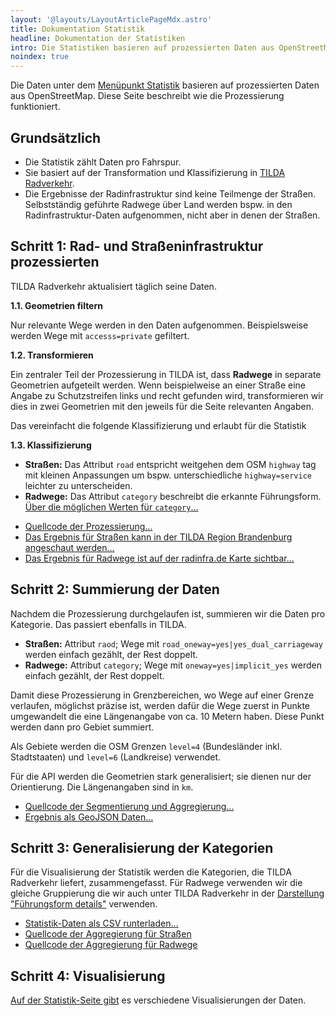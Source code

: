 ```yaml
---
layout: '@layouts/LayoutArticlePageMdx.astro'
title: Dokumentation Statistik
headline: Dokumentation der Statistiken
intro: Die Statistiken basieren auf prozessierten Daten aus OpenStreetMap.
noindex: true
---
```



Die Daten unter dem [Menüpunkt Statistik](/statistik) basieren auf prozessierten Daten aus OpenStreetMap. Diese Seite beschreibt wie die Prozessierung funktioniert.

## Grundsätzlich

- Die Statistik zählt Daten pro Fahrspur.
- Sie basiert auf der Transformation und Klassifizierung in [TILDA Radverkehr](https://tilda-geo.de/regionen/radinfra).
- Die Ergebnisse der Radinfrastruktur sind keine Teilmenge der Straßen. Selbstständig geführte Radwege über Land werden bspw. in den Radinfrastruktur-Daten aufgenommen, nicht aber in denen der Straßen.

## Schritt 1: Rad- und Straßeninfrastruktur prozessierten

TILDA Radverkehr aktualisiert täglich seine Daten.

**1.1. Geometrien filtern**

Nur relevante Wege werden in den Daten aufgenommen. Beispielsweise werden Wege mit `accesss=private` gefiltert.

**1.2. Transformieren**

Ein zentraler Teil der Prozessierung in TILDA ist, dass **Radwege** in separate Geometrien aufgeteilt werden. Wenn beispielweise an einer Straße eine Angabe zu Schutzstreifen links und recht gefunden wird, transformieren wir dies in zwei Geometrien mit den jeweils für die Seite relevanten Angaben.

Das vereinfacht die folgende Klassifizierung und erlaubt für die Statistik

**1.3. Klassifizierung**

- **Straßen:** Das Attribut `road` entspricht weitgehen dem OSM `highway` tag mit kleinen Anpassungen um bspw. unterschiedliche `highway=service` leichter zu unterscheiden.
- **Radwege:** Das Attribut `category` beschreibt die erkannte Führungsform. [Über die möglichen Werten für `category`…](/dokumentation/fuehrungsform)

<ProseSection highlight>

* [Quellcode der Prozessierung…](https://github.com/FixMyBerlin/atlas-app/blob/develop/processing/topics/roads_bikelanes/roads_bikelanes.lua)
* [Das Ergebnis für Straßen kann in der TILDA Region Brandenburg angeschaut werden…](https://tilda-geo.de/regionen/bb-kampagne?map=10.8/52.391/13.007&config=bv3m8i.5me1ac.36q&v=2)
* [Das Ergebnis für Radwege ist auf der radinfra.de Karte sichtbar…](https://tilda-geo.de/regionen/radinfra?map=10.8/52.391/13.007&config=v92cax.1utl.3dc&v=2)

</ProseSection>

## Schritt 2: Summierung der Daten

Nachdem die Prozessierung durchgelaufen ist, summieren wir die Daten pro Kategorie. Das passiert ebenfalls in TILDA.
- **Straßen:** Attribut `raod`; Wege mit `road_oneway=yes|yes_dual_carriageway` werden einfach gezählt, der Rest doppelt.
- **Radwege:** Attribut `category`; Wege mit `oneway=yes|implicit_yes` werden einfach gezählt, der Rest doppelt.

Damit diese Prozessierung in Grenzbereichen, wo Wege auf einer Grenze verlaufen, möglichst präzise ist, werden dafür die Wege zuerst in Punkte umgewandelt die eine Längenangabe von ca. 10 Metern haben.
Diese Punkt werden dann pro Gebiet summiert.

Als Gebiete werden die OSM Grenzen `level=4` (Bundesländer inkl. Stadtstaaten) und `level=6` (Landkreise) verwendet.

Für die API werden die Geometrien stark generalisiert; sie dienen nur der Orientierung. Die Längenangaben sind in `km`.

<ProseSection highlight>

* [Quellcode der Segmentierung und Aggregierung…](https://github.com/FixMyBerlin/atlas-app/blob/develop/app/src/server/statistics/analysis/aggregateLengths.ts)
* [Ergebnis als GeoJSON Daten…](https://tilda-geo.de/api/stats)

</ProseSection>


## Schritt 3: Generalisierung der Kategorien

Für die Visualisierung der Statistik werden die Kategorien, die TILDA Radverkehr liefert, zusammengefasst. Für Radwege verwenden wir die gleiche Gruppierung die wir auch unter TILDA Radverkehr in der [Darstellung "Führungsform details"](https://tilda-geo.de/regionen/radinfra?map=10.8/52.391/13.007&config=v92cax.1utl.3dc&v=2) verwenden.

<ProseSection highlight>

* [Statistik-Daten als CSV runterladen…](/api/statistics.csv)
* [Quellcode der Aggregierung für Straßen](https://github.com/FixMyBerlin/radinfra.de/blob/main/cms/statistics/getRoadSums.ts)
* [Quellcode der Aggregierung für Radwege](https://github.com/FixMyBerlin/radinfra.de/blob/main/cms/statistics/getBikelaneSums.ts)

</ProseSection>

## Schritt 4: Visualisierung

[Auf der Statistik-Seite gibt](/statistik) es verschiedene Visualisierungen der Daten.
